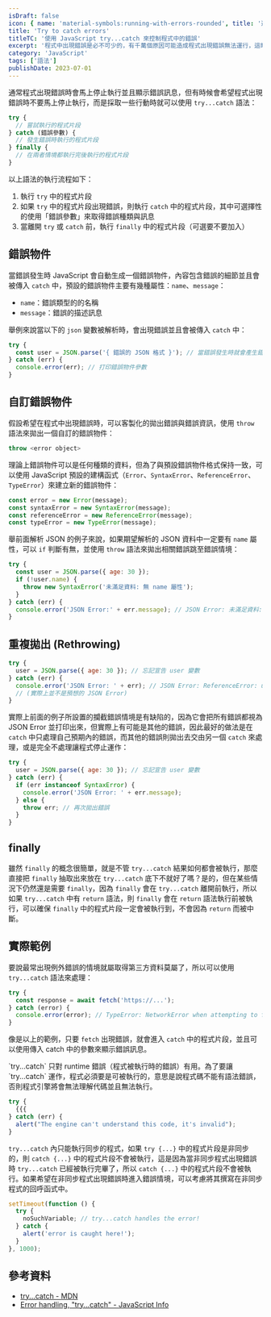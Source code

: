 ```yaml
---
isDraft: false
icon: { name: 'material-symbols:running-with-errors-rounded', title: '進度條錯誤符號' }
title: 'Try to catch errors'
titleTC: '使用 JavaScript try...catch 來控制程式中的錯誤'
excerpt: '程式中出現錯誤是必不可少的，有千萬個原因可能造成程式出現錯誤無法運行，這時候在 JavaScript 中就可以使用 try...catch 語法來處理錯誤情境，除了攔截錯誤也可以自行定義與拋出錯誤，讓程式中的錯誤更容易被理解與管理。'
category: 'JavaScript'
tags: ['語法']
publishDate: 2023-07-01
---
```


通常程式出現錯誤時會馬上停止執行並且顯示錯誤訊息，但有時候會希望程式出現錯誤時不要馬上停止執行，而是採取一些行動時就可以使用 `try...catch` 語法：

```js
try {
  // 嘗試執行的程式片段
} catch (錯誤參數) {
  // 發生錯誤時執行的程式片段
} finally {
  // 在兩者情境都執行完後執行的程式片段
}
```

以上語法的執行流程如下：

1. 執行 `try` 中的程式片段
2. 如果 `try` 中的程式片段出現錯誤，則執行 `catch` 中的程式片段，其中可選擇性的使用「錯誤參數」來取得錯誤種類與訊息
3. 當離開 `try` 或 `catch` 前，執行 `finally` 中的程式片段（可選要不要加入）

## 錯誤物件

當錯誤發生時 JavaScript 會自動生成一個錯誤物件，內容包含錯誤的細節並且會被傳入 `catch` 中，預設的錯誤物件主要有幾種屬性：`name`、`message`：

- `name`：錯誤類型的的名稱
- `message`：錯誤的描述訊息

舉例來說當以下的 `json` 變數被解析時，會出現錯誤並且會被傳入 `catch` 中：

```js
try {
  const user = JSON.parse('{ 錯誤的 JSON 格式 }'); // 當錯誤發生時就會產生錯誤物件並帶入 catch 中
} catch (err) {
  console.error(err); // 打印錯誤物件參數
}
```

## 自訂錯誤物件

假設希望在程式中出現錯誤時，可以客製化的拋出錯誤與錯誤資訊，使用 `throw` 語法來拋出一個自訂的錯誤物件：

```js
throw <error object>
```

理論上錯誤物件可以是任何種類的資料，但為了與預設錯誤物件格式保持一致，可以使用 JavaScript 預設的建構函式（`Error`、`SyntaxError`、`ReferenceError`、`TypeError`）來建立新的錯誤物件：

```js
const error = new Error(message);
const syntaxError = new SyntaxError(message);
const referenceError = new ReferenceError(message);
const typeError = new TypeError(message);
```

舉前面解析 JSON 的例子來說，如果期望解析的 JSON 資料中一定要有 `name` 屬性，可以 `if` 判斷有無，並使用 `throw` 語法來拋出相關錯誤跳至錯誤情境：

```js
try {
  const user = JSON.parse({ age: 30 });
  if (!user.name) {
    throw new SyntaxError('未滿足資料: 無 name 屬性');
  }
} catch (err) {
  console.error('JSON Error:' + err.message); // JSON Error: 未滿足資料: 無 name 屬性
}
```

## 重複拋出 (Rethrowing)

```js
try {
  user = JSON.parse({ age: 30 }); // 忘記宣告 user 變數
} catch (err) {
  console.error('JSON Error: ' + err); // JSON Error: ReferenceError: user is not defined
  // (實際上並不是預想的 JSON Error)
}
```

實際上前面的例子所設置的攔截錯誤情境是有缺陷的，因為它會把所有錯誤都視為 JSON Error 並打印出來，但實際上有可能是其他的錯誤，因此最好的做法是在 `catch` 中只處理自己預期內的錯誤，而其他的錯誤則拋出去交由另一個 `catch` 來處理，或是完全不處理讓程式停止運作：

```js
try {
  user = JSON.parse({ age: 30 }); // 忘記宣告 user 變數
} catch (err) {
  if (err instanceof SyntaxError) {
    console.error('JSON Error: ' + err.message);
  } else {
    throw err; // 再次拋出錯誤
  }
}
```

## finally

雖然 `finally` 的概念很簡單，就是不管 `try...catch` 結果如何都會被執行，那麼直接把 `finally` 抽取出來放在 `try...catch` 底下不就好了嗎？是的，但在某些情況下仍然還是需要 `finally`，因為 `finally` 會在 `try...catch` 離開前執行，所以如果 `try...catch` 中有 `return` 語法，則 `finally` 會在 `return` 語法執行前被執行，可以確保 `finally` 中的程式片段一定會被執行到，不會因為 `return` 而被中斷。

## 實際範例

要說最常出現例外錯誤的情境就屬取得第三方資料莫屬了，所以可以使用 `try...catch` 語法來處理：

```js
try {
  const response = await fetch('https://...');
} catch (error) {
  console.error(error); // TypeError: NetworkError when attempting to fetch resource.
}
```

像是以上的範例，只要 `fetch` 出現錯誤，就會進入 `catch` 中的程式片段，並且可以使用傳入 catch 中的參數來顯示錯誤訊息。

<Info type="warning">
`try...catch` 只對 runtime 錯誤（程式被執行時的錯誤）有用。為了要讓 `try...catch` 運作，程式必須要是可被執行的，意思是說程式碼不能有語法錯誤，否則程式引擎將會無法理解代碼並且無法執行。

```js
try {
  {{{
} catch (err) {
  alert("The engine can't understand this code, it's invalid");
}
```

</Info>

<Info type="warning">

`try...catch` 內只能執行同步的程式，如果 `try {...}` 中的程式片段是非同步的，則 `catch {...}` 中的程式片段不會被執行，這是因為當非同步程式出現錯誤時 `try...catch` 已經被執行完畢了，所以 `catch {...}` 中的程式片段不會被執行。如果希望在非同步程式出現錯誤時進入錯誤情境，可以考慮將其撰寫在非同步程式的回呼函式中。

```js
setTimeout(function () {
  try {
    noSuchVariable; // try...catch handles the error!
  } catch {
    alert('error is caught here!');
  }
}, 1000);
```

</Info>

## 參考資料

- [try...catch - MDN](https://developer.mozilla.org/en-US/docs/Web/JavaScript/Reference/Statements/try...catch)
- [Error handling, "try...catch" - JavaScript Info](https://javascript.info/try-catch)
